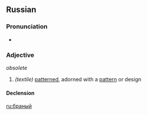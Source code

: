 ==Russian==
===Pronunciation===
* {{IPA|/ˈbranɨj/|lang=ru}}

===Adjective===
{{ru-adj|head=бра́ный|tr=brányj}} ''obsolete''

# ''(textile)'' [[pattern]]ed, adorned with a [[pattern]] or design

====Declension====
{{ru-adjective1|бран|бра́н|||||о}}

[[ru:браный]]